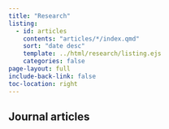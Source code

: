 ```yaml
---
title: "Research"
listing:
  - id: articles
    contents: "articles/*/index.qmd"
    sort: "date desc"
    template: ../html/research/listing.ejs
    categories: false
page-layout: full
include-back-link: false
toc-location: right
---
```



## Journal articles

:::{#articles}
:::


